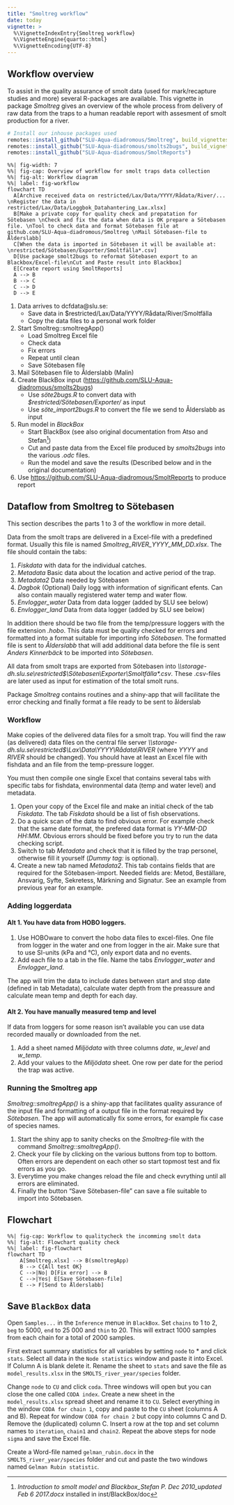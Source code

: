 ```yaml
---
title: "Smoltreg workflow"
date: today
vignette: >
  %\VignetteIndexEntry{Smoltreg workflow}
  %\VignetteEngine{quarto::html}
  %\VignetteEncoding{UTF-8}
---
```



## Workflow overview

To assist in the quality assurance of smolt data (used for mark/recapture studies and more)
several R-packages are available. This vignette in package _Smoltreg_ gives an overview
of the whole process from delivery of raw data from the traps to a human readable report with
assesment of smolt production for a river.



```r
# Install our inhouse packages used
remotes::install_github("SLU-Aqua-diadromous/Smoltreg", build_vignettes = TRUE)
remotes::install_github("SLU-Aqua-diadromous/smolts2bugs", build_vignettes = TRUE)
remotes::install_github("SLU-Aqua-diadromous/SmoltReports")

```

```mermaid
%%| fig-width: 7
%%| fig-cap: Overview of workflow for smolt traps data collection
%%| fig-alt: Workflow diagram
%%| label: fig-workflow
flowchart TD
  A[Archive received data on restricted/Lax/Data/YYYY/Rådata/River/... \nRegister the data in restricted/Lax/Data/Loggbok_Datahantering_Lax.xlsx]
  B[Make a private copy for quality check and prepatation for Sötebasen \nCheck and fix the data when data is OK prepare a Sötebasen file. \nTool to check data and format Sötebasen file at github.com/SLU-Aqua-diadromous/Smoltreg \nMail Sötebasen-file to Ålderslabb]
  C[When the data is imported in Sötebasen it will be available at: \nrestricted/Sötebasen/Exporter/Smoltfälla*.csv]
  D[Use package smolt2bugs to reformat Sötebasen export to an Blackbox/Excel-file\nCut and Paste result into Blackbox]
  E[Create report using SmoltReports]
  A --> B
  B --> C
  C --> D
  D --> E
```



1. Data arrives to dcfdata@slu.se:
    + Save data in $restricted/Lax/Data/YYYY/Rådata/River/Smoltfälla
    + Copy the data files to a personal work folder
2. Start Smoltreg::smoltregApp()
    + Load Smoltreg Excel file
    + Check data
    + Fix errors
    + Repeat until clean
    + Save Sötebasen file
3. Mail Sötebasen file to Ålderslabb (Malin)
4. Create BlackBox input (<https://github.com/SLU-Aqua-diadromous/smolts2bugs>)
    + Use _söte2bugs.R_ to convert data with _$restricted/Sötebasen/Exporter/_ as input
    + Use _söte_import2bugs.R_ to convert the file we send to Ålderslabb as input
5. Run model in _BlackBox_
    + Start BlackBox (see also original documentation from Atso and Stefan^[_Introduction to smolt model and Blackbox_Stefan P. Dec 2010_updated Feb 6 2017.docx_ installed in inst/BlackBox/doc])
    + Cut and paste data from the Excel file produced by _smolts2bugs_ into the various _.odc_ files.
    + Run the model and save the results (Described below and in the original documentation)
6. Use <https://github.com/SLU-Aqua-diadromous/SmoltReports> to produce report


## Dataflow from Smoltreg to Sötebasen

This section describes the parts 1 to 3 of the workflow in more detail.  

Data from the smolt traps are delivered in a Excel-file with a
predefined format. Usually this file is named
*Smoltreg_RIVER_YYYY_MM_DD.xlsx*. The file should contain the tabs:

1.  *Fiskdata* with data for the individual catches.
2.  *Metadata* Basic data about the location and active period of the
    trap.
3.  *Metadata2* Data needed by Sötebasen
4.  *Dagbok* (Optional) Daily logg with information of significant
    efents. Can also contain maually registered water temp and water
    flow.
5.  *Envlogger_water* Data from data logger (added by SLU see below)
6.  *Envlogger_land* Data from data logger (added by SLU see below)

In addition there should be two file from the temp/pressure loggers with
the file extension *.hobo*. This data must be quality checked for errors
and formatted into a format suitable for importing info *Sötebasen*. The
formatted file is sent to *Ålderslabb* that will add additional data
before the file is sent *Anders Kinnerbäck* to be imported into
*Sötebasen*.

All data from smolt traps are exported from Sötebasen into
*\\\\storage-dh.slu.se\\restricted\$\\Sötebasen\\Exporter\\Smoltfälla\*.csv*.
These .csv-files are later used as input for estimation of the total
smolt runs.

Package *Smoltreg* contains routines and a shiny-app that will
facilitate the error checking and finally format a file ready to be sent
to ålderslab

### Workflow

Make copies of the delivered data files for a smolt trap. You will find
the raw (as delivered) data files on the central file server
*\\\\storage-dh.slu.se\\restricted\$\\Lax\\Data\\YYYY\\Rådata\\RIVER*
(where *YYYY* and *RIVER* should be changed). You should have at least
an Excel file with fishdata and an file from the temp-pressure logger.

You must then compile one single Excel that contains several tabs with
specific tabs for fishdata, environmental data (temp and water level)
and metadata.

1.  Open your copy of the Excel file and make an initial check of the
    tab *Fiskdata*. The tab *Fiskdata* should be a list of fish
    observations.
2.  Do a quick scan of the data to find obvious error. For example check
    that the same date format, the prefered data format is *YY-MM-DD
    HH:MM*. Obvious errors should be fixed before you try to run the
    data checking script.
3.  Switch to tab *Metadata* and check that it is filled by the trap
    personel, otherwise fill it yourself (*Dummy tag:* is optional).
4.  Create a new tab named *Metadata2*. This tab contains fields that
    are required for the Sötebasen-import. Needed fields are: Metod,
    Beställare, Ansvarig, Syfte, Sekretess, Märkning and Signatur. See
    an example from previous year for an example.

### Adding loggerdata

#### Alt 1. You have data from HOBO loggers.

1.  Use HOBOware to convert the hobo data files to excel-files. One file
    from logger in the water and one from logger in the air. Make sure
    that to use SI-units (kPa and °C), only export data and no events.
2.  Add each file to a tab in the file. Name the tabs *Envlogger_water*
    and *Envlogger_land*.

The app will trim the data to include dates between start and stop date
(defined in tab Metadata), calculate water depth from the preassure and
calculate mean temp and depth for each day.

#### Alt 2. You have manually measured temp and level

If data from loggers for some reason isn't available you can use data
recorded maually or downloaded from the net.

1.  Add a sheet named *Miljödata* with three columns *date*, *w_level*
    and *w_temp*.
2.  Add your values to the *Miljödata* sheet. One row per date for the
    period the trap was active.

### Running the Smoltreg app

*Smoltreg::smoltregApp()* is a shiny-app that facilitates quality
assurance of the input file and formatting of a output file in the
format required by *Sötebasen*. The app will automatically fix some
errors, for example fix case of species names.

1.  Start the shiny app to sanity checks on the *Smoltreg*-file with the
    command *Smoltreg::smoltregApp()*.
2.  Check your file by clicking on the various buttons from top to
    bottom. Often errors are dependent on each other so start topmost
    test and fix errors as you go.
3.  Everytime you make changes reload the file and check evrything until
    all errors are eliminated.
4.  Finally the button "Save Sötebasen-file" can save a file suitable to
    import into Sötebasen.

## Flowchart

```mermaid
%%| fig-cap: Workflow to qualitycheck the incomming smolt data 
%%| fig-alt: Flowchart quality check
%%| label: fig-flowchart
flowchart TD
    A[Smoltreg.xlsx] --> B(smoltregApp)
    B --> C{All test OK}
    C -->|No| D[Fix error] --> B
    C -->|Yes| E[Save Sötebasen-file]
    E --> F[Send to Ålderslabb]
```

## Save `BlackBox` data

Open `Samples...` in the `Inference` menue in `BlackBox`. Set `chains` to 1 to 2, `beg` to 5000,  `end` to 25 000 and `thin` to 20. This will extract 1000 samples from each chain for a total of 2000 samples.

First extract summary statistics for all variables by setting `node` to * and click `stats`. Select all data in the `Node statistics` window and paste it into Excel. If Column A is blank delete it. Rename the sheet to `stats` and save the file as `model_results.xlsx` in the `SMOLTS_river_year/species` folder.

Change `node` to `CU` and click `coda`. Three windows will open but you can close the one called `CODA index`. Create a new sheet in the `model_results.xlsx` spread sheet and rename it to `CU`. Select everything in the window `CODA for chain 1`, copy and paste to the `CU` sheet (columns A and B). Repeat for window `CODA for chain 2` but copy into columns C and D. Remove the (duplicated) column C. Insert a row at the top and set column names to `iteration`, `chain1` and `chain2`. Repeat the above steps for node `sigma` and save the Excel file.

Create a Word-file named `gelman_rubin.docx` in the `SMOLTS_river_year/species` folder and cut and paste the two windows named `Gelman Rubin statistic`.


